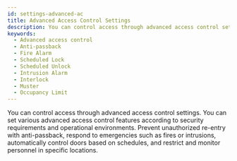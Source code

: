```yaml
---
id: settings-advanced-ac
title: Advanced Access Control Settings
description: You can control access through advanced access control settings.
keywords:
  - Advanced access control
  - Anti-passback
  - Fire Alarm
  - Scheduled Lock
  - Scheduled Unlock
  - Intrusion Alarm
  - Interlock
  - Muster
  - Occupancy Limit
---
```


You can control access through advanced access control settings. You can set various advanced access control features according to security requirements and operational environments. Prevent unauthorized re-entry with anti-passback, respond to emergencies such as fires or intrusions, automatically control doors based on schedules, and restrict and monitor personnel in specific locations.

<Overview />
